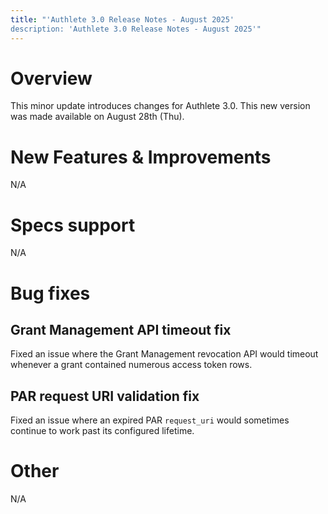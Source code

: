 ```yaml
---
title: "'Authlete 3.0 Release Notes - August 2025'
description: 'Authlete 3.0 Release Notes - August 2025'"
---
```


# Overview

This minor update introduces changes for Authlete 3.0.
This new version was made available on August 28th (Thu).

# New Features & Improvements

N/A

# Specs support

N/A

# Bug fixes

## Grant Management API timeout fix

Fixed an issue where the Grant Management revocation API would timeout whenever a grant contained numerous access token rows.

## PAR request URI validation fix

Fixed an issue where an expired PAR `request_uri` would sometimes continue to work past its configured lifetime.

# Other

N/A
